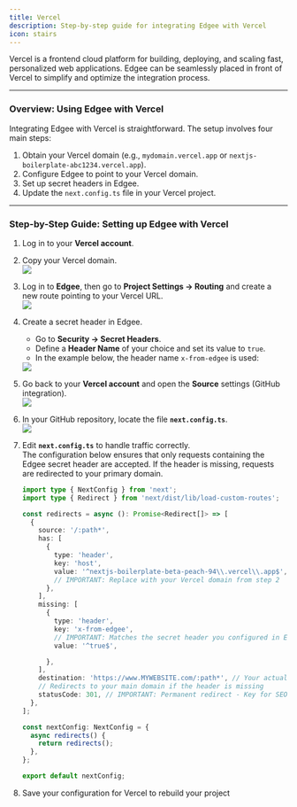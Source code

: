 ```yaml
---
title: Vercel
description: Step-by-step guide for integrating Edgee with Vercel
icon: stairs
---
```



<EdgeeSdk />

Vercel is a frontend cloud platform for building, deploying, and scaling fast, personalized web applications. Edgee can be seamlessly placed in front of Vercel to simplify and optimize the integration process.  

---

### Overview: Using Edgee with Vercel

Integrating Edgee with Vercel is straightforward. The setup involves four main steps:

1. Obtain your Vercel domain (e.g., `mydomain.vercel.app` or `nextjs-boilerplate-abc1234.vercel.app`).  
2. Configure Edgee to point to your Vercel domain.  
3. Set up secret headers in Edgee.  
4. Update the `next.config.ts` file in your Vercel project.  

---

### Step-by-Step Guide: Setting up Edgee with Vercel

1. Log in to your **Vercel account**.  

2. Copy your Vercel domain.  
   <img src="/images/vercel/verceldomain.png" />  

3. Log in to **Edgee**, then go to **Project Settings → Routing** and create a new route pointing to your Vercel URL.  
   <img src="/images/vercel/routing.png" />  

4. Create a secret header in Edgee.  
   - Go to **Security → Secret Headers**.  
   - Define a **Header Name** of your choice and set its value to `true`.  
   - In the example below, the header name `x-from-edgee` is used:  
   <img src="/images/vercel/secrets.png" />  

5. Go back to your **Vercel account** and open the **Source** settings (GitHub integration).  
   <img src="/images/vercel/source.png" />  

6. In your GitHub repository, locate the file **`next.config.ts`**.  
   <img src="/images/vercel/config.png" />  

7. Edit **`next.config.ts`** to handle traffic correctly.  
   The configuration below ensures that only requests containing the Edgee secret header are accepted. If the header is missing, requests are redirected to your primary domain.  

   ```ts
   import type { NextConfig } from 'next';
   import type { Redirect } from 'next/dist/lib/load-custom-routes';

   const redirects = async (): Promise<Redirect[]> => [
     {
       source: '/:path*',
       has: [
         {
           type: 'header',
           key: 'host',
           value: '^nextjs-boilerplate-beta-peach-94\\.vercel\\.app$', 
           // IMPORTANT: Replace with your Vercel domain from step 2
         },
       ],
       missing: [
         {
           type: 'header',
           key: 'x-from-edgee', 
           // IMPORTANT: Matches the secret header you configured in Edgee from step 4
           value: '^true$', 
   
         },
       ],
       destination: 'https://www.MYWEBSITE.com/:path*', // Your actual Domain name url
       // Redirects to your main domain if the header is missing
       statusCode: 301, // IMPORTANT: Permanent redirect - Key for SEO
     },
   ];

   const nextConfig: NextConfig = {
     async redirects() {
       return redirects();
     },
   };

   export default nextConfig;

8. Save your configuration for Vercel to rebuild your project